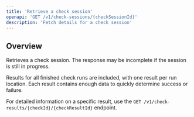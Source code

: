```yaml
---
title: 'Retrieve a check session'
openapi: 'GET /v1/check-sessions/{checkSessionId}'
description: 'Fetch details for a check session'
---
```


## Overview

Retrieves a check session. The response may be incomplete if the session is still in progress.

Results for all finished check runs are included, with one result per run location. Each result contains enough data to quickly determine success or failure.

For detailed information on a specific result, use the `GET /v1/check-results/{checkId}/{checkResultId}` endpoint.